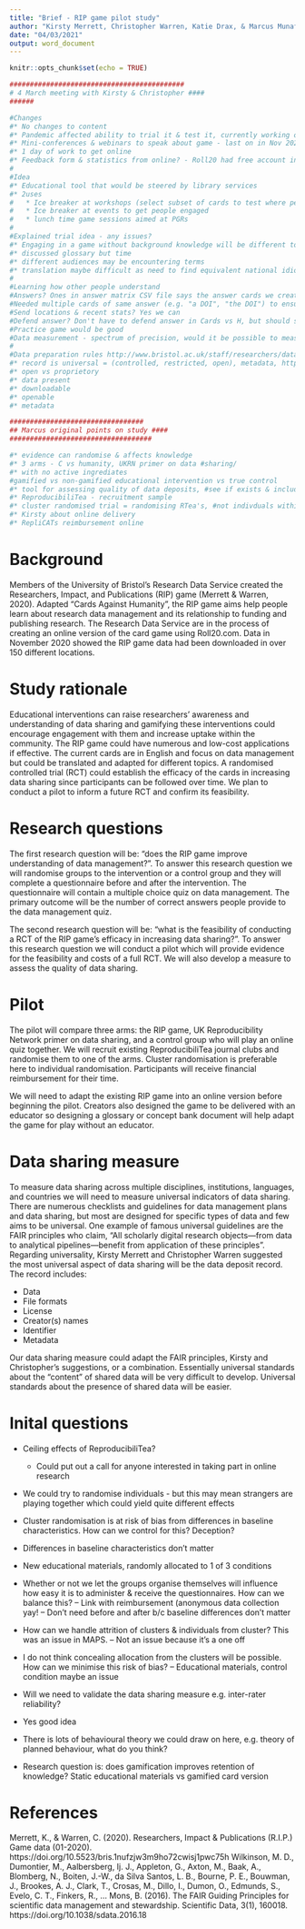```yaml
---
title: "Brief - RIP game pilot study"
author: "Kirsty Merrett, Christopher Warren, Katie Drax, & Marcus Munafò"
date: "04/03/2021"
output: word_document
---
```


```r
knitr::opts_chunk$set(echo = TRUE)
```
```r
###########################################
# 4 March meeting with Kirsty & Christopher ####
######

#Changes
#* No changes to content
#* Pandemic affected ability to trial it & test it, currently working on online version on Roll20
#* Mini-conferences & webinars to speak about game - last on in Nov 2020 & pulled stats on how far & wide game downloaded but no feedback form #submissions. 150 different locations in Nov 2020. Told Wellcome Trust used it in an ECR keynote (when they get them all back 1/2 times a year) = #know it's out there but don't know how it works IRL
#* 1 day of work to get online
#* Feedback form & statistics from online? - Roll20 had free account integrate with Google analytics 
#
#Idea
#* Educational tool that would be steered by library services
#* 2uses
#	* Ice breaker at workshops (select subset of cards to test where people were at) then do round up using same/similar questions to see if #there's a change in knowledge
#	* Ice breaker at events to get people engaged
#	* lunch time game sessions aimed at PGRs
#
#Explained trial idea - any issues?
#* Engaging in a game without background knowledge will be different to engageing in it with an educator BUT more interesting that people who #don't know what it is applying it so probably need a glossary/concept bank if not being run/taught by someone who can explain in purpose
#* discussed glossary but time
#* different audiences may be encountering terms
#* translation maybe difficult as need to find equivalent national idioms for some things - reimburse people to help with this if passes trial?
#
#Learning how other people understand
#Answers? Ones in answer matrix CSV file says the answer cards we created for the questions, doesn't mean only option just how created
#Needed multiple cards of same answer (e.g. "a DOI", "the DOI") to ensure someone would have a playable answer if they wanted to play the "right" #answer
#Send locations & recent stats? Yes we can
#Defend answer? Don't have to defend answer in Cards vs H, but should stop you from playing something random & something that actually happens in #reality. Don't need to defend comic answer, just academic ones that are about IRL e.g. cynical or naiive answers
#Practice game would be good
#Data measurement - spectrum of precision, would it be possible to measure? Not right now, what is the unit you are measuring? If you're measuring #what's in it, no, but if your measuring the existing of data probably ye
#
#Data preparation rules http://www.bristol.ac.uk/staff/researchers/data/publishing-research-data/data-preparation-rules/ & FAIR principles
#* record is universal = (controlled, restricted, open), metadata, https://data.bris.ac.uk/data/dataset/1nufzjw3m9ho72cwisj1pwc75h, 
#* open vs proprietory
#* data present
#* downloadable
#* openable
#* metadata

#################################
## Marcus original points on study ####
###################################

#* evidence can randomise & affects knowledge
#* 3 arms - C vs humanity, UKRN primer on data #sharing/
#* with no active ingrediates
#gamified vs non-gamified educational intervention vs true control
#* tool for assessing quality of data deposits, #see if exists & include Kirsty Merrit
#* ReproducibiliTea - recruitment sample
#* cluster randomised trial = randomising RTea's, #not indivduals within it ~20
#* Kirsty about online delivery
#* RepliCATs reimbursement online
```
# Background

Members of the University of Bristol’s Research Data Service created the Researchers, Impact, and Publications (RIP) game (Merrett & Warren, 2020). 
Adapted “Cards Against Humanity”, the RIP game aims help people learn about research data management and its relationship to funding and publishing research. 
The Research Data Service are in the process of creating an online version of the card game using Roll20.com. 
Data in November 2020 showed the RIP game data had been downloaded in over 150 different locations.

# Study rationale

Educational interventions can raise researchers’ awareness and understanding of data sharing and gamifying these interventions could encourage engagement with them and increase uptake within the community. 
The RIP game could have numerous and low-cost applications if effective. 
The current cards are in English and focus on data management but could be translated and adapted for different topics. 
A randomised controlled trial (RCT) could establish the efficacy of the cards in increasing data sharing since participants can be followed over time. 
We plan to conduct a pilot to inform a future RCT and confirm its feasibility.

# Research questions

The first research question will be: "does the RIP game improve understanding of data management?".
To answer this research question we will randomise groups to the intervention or a control group and they will complete a questionnaire before and after the intervention.
The questionnaire will contain a multiple choice quiz on data management.
The primary outcome will be the number of correct answers people provide to the data management quiz.

The second research question will be: "what is the feasibility of conducting a RCT of the RIP game's efficacy in increasing data sharing?".
To answer this research question we will conduct a pilot which will provide evidence for the feasibility and costs of a full RCT.
We will also develop a measure to assess the quality of data sharing.

# Pilot

The pilot will compare three arms: the RIP game, UK Reproducibility Network primer on data sharing, and a control group who will play an online quiz together.
We will recruit existing ReproducibiliTea journal clubs and randomise them to one of the arms.
Cluster randomisation is preferable here to individual randomisation.
Participants will receive financial reimbursement for their time.

We will need to adapt the existing RIP game into an online version before beginning the pilot. 
Creators also designed the game to be delivered with an educator so designing a glossary or concept bank document will help adapt the game for play without an educator.

# Data sharing measure

To measure data sharing across multiple disciplines, institutions, languages, and countries we will need to measure universal indicators of data sharing. 
There are numerous checklists and guidelines for data management plans and data sharing, but most are designed for specific types of data and few aims to be universal. 
One example of famous universal guidelines are the FAIR principles who claim, “All scholarly digital research objects—from data to analytical pipelines—benefit from application of these principles”. 
Regarding universality, Kirsty Merrett and Christopher Warren suggested the most universal aspect of data sharing will be the data deposit record. 
The record includes:

* Data
* File formats
* License
* Creator(s) names
* Identifier
* Metadata

Our data sharing measure could adapt the FAIR principles, Kirsty and Christopher’s suggestions, or a combination.
Essentially universal standards about the “content” of shared data will be very difficult to develop. 
Universal standards about the presence of shared data will be easier.

# Inital questions

* Ceiling effects of ReproducibiliTea?
  * Could put out a call for anyone interested in taking part in online research
*	We could try to randomise individuals - but this may mean strangers are playing together which could yield quite different effects
*	Cluster randomisation is at risk of bias from differences in baseline characteristics. How can we control for this? Deception?
  * Differences in baseline characteristics don't matter
  * New educational materials, randomly allocated to 1 of 3 conditions

*	Whether or not we let the groups organise themselves will influence how easy it is to administer & receive the questionnaires. How can we balance this?
  –	Link with reimbursement (anonymous data collection yay!
  –	Don’t need before and after b/c baseline differences don’t matter

*	How can we handle attrition of clusters & individuals from cluster? This was an issue in MAPS.
  –	Not an issue because it’s a one off
*	I do not think concealing allocation from the clusters will be possible. How can we minimise this risk of bias?
  –	Educational materials, control condition maybe an issue
*	Will we need to validate the data sharing measure e.g. inter-rater reliability?
  - Yes good idea
*	There is lots of behavioural theory we could draw on here, e.g. theory of planned behaviour, what do you think?
  - Research question is: does gamification improves retention of knowledge? Static educational materials vs gamified card version

# References

Merrett, K., & Warren, C. (2020). Researchers, Impact & Publications (R.I.P.) Game data (01-2020). https://doi.org/10.5523/bris.1nufzjw3m9ho72cwisj1pwc75h
Wilkinson, M. D., Dumontier, M., Aalbersberg, Ij. J., Appleton, G., Axton, M., Baak, A., Blomberg, N., Boiten, J.-W., da Silva Santos, L. B., Bourne, P. E., Bouwman, J., Brookes, A. J., Clark, T., Crosas, M., Dillo, I., Dumon, O., Edmunds, S., Evelo, C. T., Finkers, R., … Mons, B. (2016). The FAIR Guiding Principles for scientific data management and stewardship. Scientific Data, 3(1), 160018. https://doi.org/10.1038/sdata.2016.18 